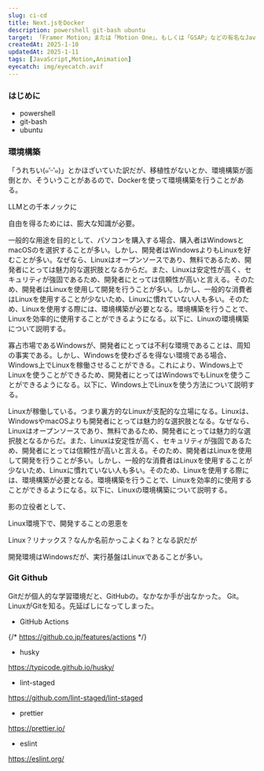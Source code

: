 ```yaml
---
slug: ci-cd
title: Next.jsをDocker
description: powershell git-bash ubuntu
target: 「Framer Motion」または「Motion One」、もしくは「GSAP」などの有名なJavaScriptアニメーションライブラリーの使用経験がある方を対象としています。
createdAt: 2025-1-10
updatedAt: 2025-1-11
tags: [JavaScript,Motion,Animation]
eyecatch: img/eyecatch.avif
---
```


### はじめに

- powershell
- git-bash
- ubuntu

### 環境構築

「うれちい(๑′ᵕ‵๑)」とかほざいていた訳だが、移植性がないとか、環境構築が面倒とか、そういうことがあるので、Dockerを使って環境構築を行うことがある。

LLMとの千本ノックに

自由を得るためには、膨大な知識が必要。


一般的な用途を目的として、パソコンを購入する場合、購入者はWindowsとmacOSのを選択することが多い。しかし、開発者はWindowsよりもLinuxを好むことが多い。なぜなら、Linuxはオープンソースであり、無料であるため、開発者にとっては魅力的な選択肢となるからだ。また、Linuxは安定性が高く、セキュリティが強固であるため、開発者にとっては信頼性が高いと言える。そのため、開発者はLinuxを使用して開発を行うことが多い。しかし、一般的な消費者はLinuxを使用することが少ないため、Linuxに慣れていない人も多い。そのため、Linuxを使用する際には、環境構築が必要となる。環境構築を行うことで、Linuxを効率的に使用することができるようになる。以下に、Linuxの環境構築について説明する。

寡占市場であるWindowsが、開発者にとっては不利な環境であることは、周知の事実である。しかし、Windowsを使わざるを得ない環境である場合、Windows上でLinuxを稼働させることができる。これにより、Windows上でLinuxを使うことができるため、開発者にとってはWindowsでもLinuxを使うことができるようになる。以下に、Windows上でLinuxを使う方法について説明する。

Linuxが稼働している。つまり裏方的なLinuxが支配的な立場になる。Linuxは、WindowsやmacOSよりも開発者にとっては魅力的な選択肢となる。なぜなら、Linuxはオープンソースであり、無料であるため、開発者にとっては魅力的な選択肢となるからだ。また、Linuxは安定性が高く、セキュリティが強固であるため、開発者にとっては信頼性が高いと言える。そのため、開発者はLinuxを使用して開発を行うことが多い。しかし、一般的な消費者はLinuxを使用することが少ないため、Linuxに慣れていない人も多い。そのため、Linuxを使用する際には、環境構築が必要となる。環境構築を行うことで、Linuxを効率的に使用することができるようになる。以下に、Linuxの環境構築について説明する。

影の立役者として、

Linux環境下で、開発することの恩恵を

Linux？リナックス？なんか名前かっこよくね？となる訳だが

開発環境はWindowsだが、実行基盤はLinuxであることが多い。

### Git Github

Gitだが個人的な学習環境だと、GitHubの。なかなか手が出なかった。
Git。LinuxがGitを知る。先延ばしになってしまった。




- GitHub Actions

{/* https://github.co.jp/features/actions */}

- husky

https://typicode.github.io/husky/

- lint-staged

https://github.com/lint-staged/lint-staged

- prettier

https://prettier.io/

- eslint

https://eslint.org/
